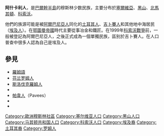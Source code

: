 {{NoteTA|G1=TO}}
'''阿什卡利人'''，是[[巴爾幹半島|巴爾幹半島]]的穆斯林少数民族，主要分布於[[塞爾維亞|塞爾維亞]]、[[黑山|黑山]]、[[北馬其頓|北馬其頓]]、[[科索沃|科索沃]]。

他們的族源可能是被[[阿爾巴尼亞人|阿爾巴尼亞人]]同化的[[土耳其人|土耳其人]]、[[吉卜賽人|吉卜賽人]]和其他地中海居民（[[埃及人|埃及人]]）。在[[奧斯曼帝國|鄂圖曼帝國]]時代主要從事冶金和鐵匠。在1999年[[科索沃戰爭|科索沃戰爭]]前，一般被登記為阿爾巴尼亞人，之後正式成為一個單獨民族，區别於吉卜賽人。在人口普查中很多人認為自己是埃及人。

==參見==
* [[羅姆語|羅姆語]]
* [[芬兰罗姆人|芬兰罗姆人]]
* [[斯洛伐克羅姆人|斯洛伐克羅姆人]]
* {{link-en|苏格兰吉普赛人和流浪者群體|Scottish Gypsy and Traveller groups}}
* [[愛爾蘭流浪者|帕韋人]]（Pavees）
* {{link-en|罗曼尼彻尔流浪者|Romanichal Travellers|罗曼尼彻尔人}}
* {{link-en|叶尼什人|Yenish people}}

{{European Muslims}}
[[Category:歐洲穆斯林社區|Category:歐洲穆斯林社區]]
[[Category:塞尔维亚人口|Category:塞尔维亚人口]]
[[Category:黑山人口|Category:黑山人口]]
[[Category:马其顿共和国人口|Category:马其顿共和国人口]]
[[Category:科索沃人口|Category:科索沃人口]]
[[Category:埃及裔|Category:埃及裔]]
[[Category:土耳其裔|Category:土耳其裔]]
[[Category:罗姆人|Category:罗姆人]]